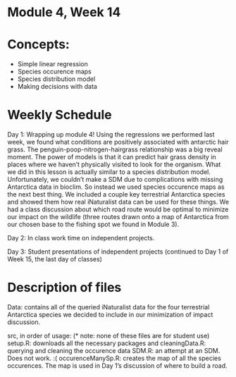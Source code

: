 # Module 4, Week 14

# Concepts:
* Simple linear regression
* Species occurence maps
* Species distribution model
* Making decisions with data

# Weekly Schedule
Day 1: Wrapping up module 4! Using the regressions we performed last week, we found what conditions are positively associated with antarctic hair grass. The penguin-poop-nitrogen-hairgrass relationship was a big reveal moment. The power of models is that it can predict hair grass density in places where we haven't physically visited to look for the organism. What we did in this lesson is actually similar to a species distribution model. Unfortunately, we couldn't make a SDM due to complications with missing Antarctica data in bioclim.  So instead we used species occurence maps as the next best thing. We included a couple key terrestrial Antarctica species and showed them how real iNaturalist data can be used for these things. We had a class discussion about which road route would be optimal to minimize our impact on the wildlife (three routes drawn onto a map of Antarctica from our chosen base to the fishing spot we found in Module 3).

Day 2: In class work time on independent projects. 

Day 3: Student presentations of independent projects (continued to Day 1 of Week 15, the last day of classes)

# Description of files
Data: contains all of the queried iNaturalist data for the four terrestrial Antarctica species we decided to include in our minimization of impact discussion.

src, in order of usage: (* note: none of these files are for student use)
setup.R: downloads all the necessary packages and 
cleaningData.R: querying and cleaning the occurence data
SDM.R: an attempt at an SDM. Does not work. :(
occurenceManySp.R: creates the map of all the species occurences. The map is used in Day 1's discussion of where to build a road. 


